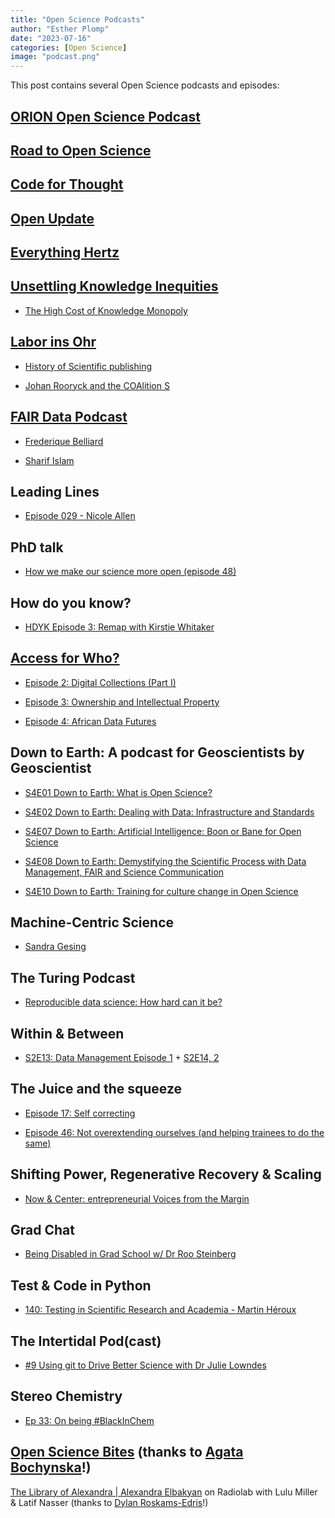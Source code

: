 ```yaml
---
title: "Open Science Podcasts"
author: "Esther Plomp"
date: "2023-07-16"
categories: [Open Science]
image: "podcast.png"
---
```


This post contains several Open Science podcasts and episodes:

## [ORION Open Science Podcast](https://orionopenscience.podbean.com/)

## [Road to Open Science](https://www.uu.nl/en/research/utrecht-young-academy/projects/open-science/road-to-open-science-podcast)

## [Code for Thought](https://codeforthought.buzzsprout.com/)

## [Open Update](https://libscie.org/open-update/)

## [Everything Hertz](https://everythinghertz.com/)

## [Unsettling Knowledge Inequities](https://knowledgeequitylab.ca/podcast/)

-   [The High Cost of Knowledge Monopoly](https://open.spotify.com/episode/1dg7NzAykuW8kCk9FjYUAP?si=eff2c71700ad4dd5)

## [Labor ins Ohr](https://laborinsohr.de/)

-   [History of Scientific publishing](https://open.spotify.com/episode/0h28zs4Htymv3hPuGO8LW1?si=700ea8cafa204645)

-   [Johan Rooryck and the COAlition S](https://open.spotify.com/episode/3WllXZ1qAPRg3r0Z87kHwd?si=8a2d1dfc6620483e)

## [FAIR Data Podcast](https://www.researchspace.com/fair-data-podcast)

-   [Frederique Belliard](https://open.spotify.com/episode/7pSo97wP8leDKC4wNP57aB?si=544df27cfe3145a5)

-   [Sharif Islam](https://open.spotify.com/episode/4kYTe89xys1oeiTZtwE18j?si=e3bf0139dbeb4f08)

## Leading Lines

-   [Episode 029 - Nicole Allen](https://open.spotify.com/episode/2vzM2bBrepJJF6j8GDHFjJ?si=d81256635b984f84)

## PhD talk

-   [How we make our science more open (episode 48)](https://open.spotify.com/episode/3RXKwPobBKyzXhc3dE0Kue?si=ccd43b892df54779)

## How do you know?

-   [HDYK Episode 3: Remap with Kirstie Whitaker](https://open.spotify.com/episode/6UeQrXQWtAAxoP9a002zfb?si=e6cc0b1478dd4ce9)

## [Access for Who?](https://africandigitalheritage.org/access-for-who-a-podcast-on-digital-restitution/)

-   [Episode 2: Digital Collections (Part I)](https://open.spotify.com/episode/4Pz76LeJRCtMOHIXRh37U7?si=a39cf5dd3d84415b)

-   [Episode 3: Ownership and Intellectual Property](https://open.spotify.com/episode/2GZfNjPiuQQnxzADa9vqvV?si=d77549abf8fa4aa6)

-   [Episode 4: African Data Futures](https://open.spotify.com/episode/58pG4XOChe2ewzCk0Igryi?si=2c37d776de6e4d2d)

## Down to Earth: A podcast for Geoscientists by Geoscientist

-   [S4E01 Down to Earth: What is Open Science?](https://open.spotify.com/episode/1M9LVppyOZzMeFbGpTpCdf?si=04a3eb6d2d8d4c5a)

-   [S4E02 Down to Earth: Dealing with Data: Infrastructure and Standards](https://open.spotify.com/episode/6N7aDfsb4KMaYjSEDpkJ80?si=61a65b5423f7435a)

-   [S4E07 Down to Earth: Artificial Intelligence: Boon or Bane for Open Science](https://open.spotify.com/episode/7F4BIwxeZKFunIwNmD0FWo?si=fe8eac97ec78428e)

-   [S4E08 Down to Earth: Demystifying the Scientific Process with Data Management, FAIR and Science Communication](https://open.spotify.com/episode/0nt1rBvbjxmJybCYEKxcil?si=14876c5f6a094594)

-   [S4E10 Down to Earth: Training for culture change in Open Science](https://open.spotify.com/episode/6QCJgQOtBLLbGF8GSvj4Fa?si=433007a6b0da44de)

## 

## Machine-Centric Science

-   [Sandra Gesing](https://open.spotify.com/episode/2MAczBBEdANjgVCJvmpiLC?si=67392a954ffd4147)

## The Turing Podcast

-   [Reproducible data science: How hard can it be?](https://open.spotify.com/episode/1OVxFUA5UyIfMSCd842wjD?si=64652726c0314060)

## Within & Between

-   [S2E13: Data Management Episode 1](https://open.spotify.com/episode/6klHxGUi0v5m5pTFUHbkC4?si=1bca0e2e8d27405b) + [S2E14, 2](https://open.spotify.com/episode/27SXLCsjhtvh4LyfaRIG92?si=903edf83875149c1)

## The Juice and the squeeze

-   [Episode 17: Self correcting](http://www.juiceandsqueeze.net/17)

-   [Episode 46: Not overextending ourselves (and helping trainees to do the same)](https://open.spotify.com/episode/2WrDeT1u4XjkANRJz7C5Pm?si=487765a55dd1436a)

## Shifting Power, Regenerative Recovery & Scaling

-   [Now & Center: entrepreneurial Voices from the Margin](https://open.spotify.com/episode/2XejTXwd6siQrCe7fQK7cX?si=151f30987ed74028)

## Grad Chat

-   [Being Disabled in Grad School w/ Dr Roo Steinberg](https://open.spotify.com/episode/5wtoD8cldKg6SN5X30BA4H?si=35a7d961460242fe)

## Test & Code in Python

-   [140: Testing in Scientific Research and Academia - Martin Héroux](https://podcastaddict.com/test-code-in-python/episode/116745171)

## The Intertidal Pod(cast)

-   [#9 Using git to Drive Better Science with Dr Julie Lowndes](https://open.spotify.com/episode/4o2YQW3WUzvMvZixG93C8C?si=16924ae3018c4cce)

## Stereo Chemistry

-   [Ep 33: On being #BlackInChem](https://cen.acs.org/careers/diversity/Podcast-Black-chemists-discuss-strategies/98/web/2020/09)

## [Open Science Bites](https://www.rug.nl/research/openscience/podcast/?lang=en) (thanks to [Agata Bochynska](https://fediscience.org/@agata)!)

[The Library of Alexandra \| Alexandra Elbakyan](https://podcastnotes.org/radiolab/the-library-of-alexandra-alexandra-elbakyan-on-radiolab-with-lulu-miller-latif-nasser/) on Radiolab with Lulu Miller & Latif Nasser (thanks to [Dylan Roskams-Edris](https://scicomm.xyz/@dylanwre)!)
